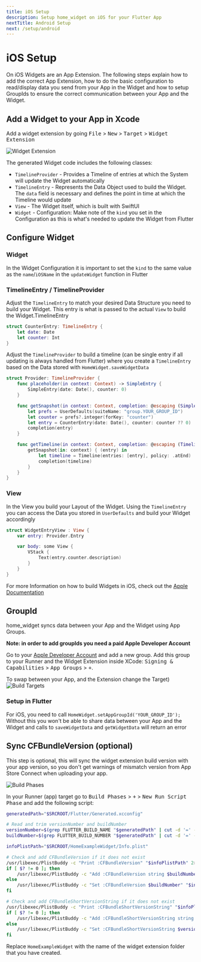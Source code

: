 ```yaml
---
title: iOS Setup
description: Setup home_widget on iOS for your Flutter App
nextTitle: Android Setup
next: /setup/android
---
```


# iOS Setup

On iOS Widgets are an App Extension.
The following steps explain how to add the correct App Extension, how to do the basic configuration to read/display data you send from your App in the Widget and how to setup GroupIds to ensure the correct communication between your App and the Widget.


## Add a Widget to your App in Xcode
Add a widget extension by going <kbd>File</kbd> > <kbd>New</kbd> > <kbd>Target</kbd> > <kbd>Widget Extension</kbd>

![Widget Extension](https://github.com/ABausG/home_widget/blob/main/.github/assets/widget_extension.png?raw=true)

The generated Widget code includes the following classes:
- `TimelineProvider` - Provides a Timeline of entries at which the System will update the Widget automatically
- `TimelineEntry` - Represents the Data Object used to build the Widget. The `data` field is necessary and defines the point in time at which the Timeline would update
- `View` - The Widget itself, which is built with SwiftUI
- `Widget` - Configuration: Make note of the `kind` you set in the Configuration as this is what's needed to update the Widget from Flutter

## Configure Widget

### Widget
In the Widget Configuration it is important to set the `kind` to the same value as the `name`/`iOSName` in the `updateWidget` function in Flutter

### TimelineEntry / TimelineProvider
Adjust the `TimelineEntry` to match your desired Data Structure you need to build your Widget. This entry is what is passed to the actual `View` to build the Widget.TimelineEntry

```swift
struct CounterEntry: TimelineEntry {
    let date: Date
    let counter: Int
}
```

Adjust the `TimelineProvider` to build a timeline (can be single entry if all updating is always handled from Flutter) where you create a `TimelineEntry` based on the Data stored with `HomeWidget.saveWidgetData`
```swift
struct Provider: TimelineProvider {
    func placeholder(in context: Context) -> SimpleEntry {
        SimpleEntry(date: Date(), counter: 0)
    }

    func getSnapshot(in context: Context, completion: @escaping (SimpleEntry) -> ()) {
        let prefs = UserDefaults(suiteName: "group.YOUR_GROUP_ID")
        let counter = prefs?.integer(forKey: "counter")
        let entry = CounterEntry(date: Date(), counter: counter ?? 0)
        completion(entry)
    }

    func getTimeline(in context: Context, completion: @escaping (Timeline<Entry>) -> ()) {
        getSnapshot(in: context) { (entry) in
            let timeline = Timeline(entries: [entry], policy: .atEnd)
            completion(timeline)
        }
    }
}
```


### View
In the View you build your Layout of the Widget. Using the `TimelineEntry` you can access the Data you stored in `UserDefaults` and build your Widget accordingly

```swift
struct WidgetEntryView : View {
    var entry: Provider.Entry

    var body: some View {
        VStack {
            Text(entry.counter.description)
        }
    }
}
```

For more Information on how to build Widgets in iOS, check out the [Apple Documentation](https://developer.apple.com/documentation/swiftui/widget)

## GroupId
home_widget syncs data between your App and the Widget using App Groups.

**Note: in order to add groupIds you need a paid Apple Developer Account**

Go to your [Apple Developer Account](https://developer.apple.com/account/resources/identifiers/list/applicationGroup) and add a new group.
Add this group to your Runner and the Widget Extension inside XCode: <kbd>Signing & Capabilities</kbd> > <kbd>App Groups</kbd> > <kbd>+</kbd>.

To swap between your App, and the Extension change the Target)
![Build Targets](https://github.com/ABausG/home_widget/blob/main/.github/assets/target.png?raw=true)

### Setup in Flutter

For iOS, you need to call `HomeWidget.setAppGroupId('YOUR_GROUP_ID');`
Without this you won't be able to share data between your App and the Widget and calls to `saveWidgetData` and `getWidgetData` will return an error

## Sync CFBundleVersion (optional)
This step is optional, this will sync the widget extension build version with your app version, so you don't get warnings of mismatch version from App Store Connect when uploading your app.

![Build Phases](https://github.com/ABausG/home_widget/blob/main/.github/assets/build_phases.png?raw=true)

In your Runner (app) target go to <kbd>Build Phases</kbd> > <kbd>+</kbd> > <kbd>New Run Script Phase</kbd> and add the following script:
```bash
generatedPath="$SRCROOT/Flutter/Generated.xcconfig"

# Read and trim versionNumber and buildNumber
versionNumber=$(grep FLUTTER_BUILD_NAME "$generatedPath" | cut -d '=' -f2 | xargs)
buildNumber=$(grep FLUTTER_BUILD_NUMBER "$generatedPath" | cut -d '=' -f2 | xargs)

infoPlistPath="$SRCROOT/HomeExampleWidget/Info.plist"

# Check and add CFBundleVersion if it does not exist
/usr/libexec/PlistBuddy -c "Print :CFBundleVersion" "$infoPlistPath" 2>/dev/null
if [ $? != 0 ]; then
    /usr/libexec/PlistBuddy -c "Add :CFBundleVersion string $buildNumber" "$infoPlistPath"
else
    /usr/libexec/PlistBuddy -c "Set :CFBundleVersion $buildNumber" "$infoPlistPath"
fi

# Check and add CFBundleShortVersionString if it does not exist
/usr/libexec/PlistBuddy -c "Print :CFBundleShortVersionString" "$infoPlistPath" 2>/dev/null
if [ $? != 0 ]; then
    /usr/libexec/PlistBuddy -c "Add :CFBundleShortVersionString string $versionNumber" "$infoPlistPath"
else
    /usr/libexec/PlistBuddy -c "Set :CFBundleShortVersionString $versionNumber" "$infoPlistPath"
fi

```

Replace `HomeExampleWidget` with the name of the widget extension folder that you have created.
